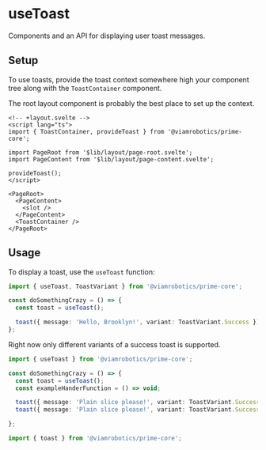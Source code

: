 
<Meta title='APIs/useToast' />

# useToast

Components and an API for displaying user toast messages.

## Setup

To use toasts, provide the toast context somewhere high your component tree along with the `ToastContainer` component.

The root layout component is probably the best place to set up the context.

```svelte
<!-- +layout.svelte -->
<script lang="ts">
import { ToastContainer, provideToast } from '@viamrobotics/prime-core';

import PageRoot from '$lib/layout/page-root.svelte';
import PageContent from '$lib/layout/page-content.svelte';

provideToast();
</script>

<PageRoot>
  <PageContent>
    <slot />
  </PageContent>
  <ToastContainer />
</PageRoot>
```

## Usage

To display a toast, use the `useToast` function:

```ts
import { useToast, ToastVariant } from '@viamrobotics/prime-core';

const doSomethingCrazy = () => {
  const toast = useToast();

  toast({ message: 'Hello, Brooklyn!', variant: ToastVariant.Success });
};
```

Right now only different variants of a success toast is supported.

```ts
import { useToast } from '@viamrobotics/prime-core';

const doSomethingCrazy = () => {
  const toast = useToast();
  const exampleHanderFunction = () => void;

  toast({ message: 'Plain slice please!', variant: ToastVariant.Success });
  toast({ message: 'Plain slice please!', variant: ToastVariant.Success, action: { text: 'action', handler: exampleHandlerFunction });

};
```

```ts
import { toast } from '@viamrobotics/prime-core';
```

<Canvas>
  <Story of={ToastStories.Basic} />
</Canvas>
